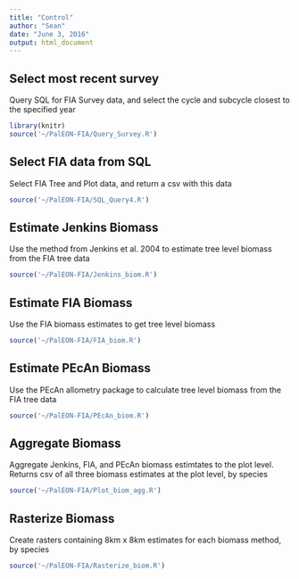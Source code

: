 ```yaml
---
title: "Control"
author: "Sean"
date: "June 3, 2016"
output: html_document
---
```


## Select most recent survey
Query SQL for FIA Survey data, and select the cycle and subcycle closest to the specified year 
```r
library(knitr)
source('~/PalEON-FIA/Query_Survey.R')
```

## Select FIA data from SQL
Select FIA Tree and Plot data, and return a csv with this data
```r
source('~/PalEON-FIA/SQL_Query4.R')
```

## Estimate Jenkins Biomass
Use the method from Jenkins et al. 2004 to estimate tree level biomass from the FIA tree data
```r
source('~/PalEON-FIA/Jenkins_biom.R')
```

## Estimate FIA Biomass
Use the FIA biomass estimates to get tree level biomass
```r
source('~/PalEON-FIA/FIA_biom.R')
```

## Estimate PEcAn Biomass
Use the PEcAn allometry package to calculate tree level biomass from the FIA tree data
```r
source('~/PalEON-FIA/PEcAn_biom.R')
```

## Aggregate Biomass
Aggregate Jenkins, FIA, and PEcAn biomass estimtates to the plot level. Returns csv of all three biomass estimates at the plot level, by species
```r
source('~/PalEON-FIA/Plot_biom_agg.R')
```

## Rasterize Biomass
Create rasters containing 8km x 8km estimates for each biomass method, by species
```r
source('~/PalEON-FIA/Rasterize_biom.R')
```
